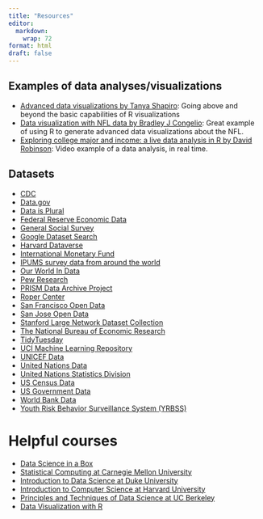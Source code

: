 ```yaml
---
title: "Resources"
editor: 
  markdown: 
    wrap: 72
format: html
draft: false
---
```


## Examples of data analyses/visualizations 

- [Advanced data visualizations by Tanya Shapiro](https://github.com/tashapiro/tanya-data-viz): Going above and beyond the basic capabilities of R visualizations
- [Data visualization with NFL data by Bradley J Congelio](https://bradcongelio.com/nfl-analytics-with-r-book/04-nfl-analytics-visualization.html): Great example of using R to generate advanced data visualizations about the NFL.
- [Exploring college major and income: a live data analysis in R by David Robinson](http://varianceexplained.org/r/tidy-tuesday-college-major/): Video example of a data analysis, in real time.


## Datasets

-   [CDC](https://www.cdc.gov/datastatistics/)
-   [Data.gov](https://www.data.gov/)
-   [Data is Plural](https://docs.google.com/spreadsheets/d/1wZhPLMCHKJvwOkP4juclhjFgqIY8fQFMemwKL2c64vk/edit#gid=0)
-   [Federal Reserve Economic Data](https://fred.stlouisfed.org)
-   [General Social Survey](https://gss.norc.org/)
-   [Google Dataset Search](https://datasetsearch.research.google.com/)
-   [Harvard Dataverse](https://dataverse.harvard.edu/)
-   [International Monetary Fund](https://data.imf.org/?sk=388DFA60-1D26-4ADE-B505-A05A558D9A42&sId=1479329328660)
-   [IPUMS survey data from around the world](https://ipums.org/)
-   [Our World In Data](https://ourworldindata.org)
-   [Pew Research](https://www.pewresearch.org/download-datasets/)
-   [PRISM Data Archive Project](https://www.icpsr.umich.edu/icpsrweb/content/ICPSR/fenway.html)
-   [Roper Center](https://ropercenter.cornell.edu)
-   [San Francisco Open Data](https://data.sfgov.org/)
-   [San Jose Open Data](https://data.sanjoseca.gov)
-   [Stanford Large Network Dataset Collection](https://snap.stanford.edu/data/)
-   [The National Bureau of Economic Research](https://www.nber.org/research/data?page=1&perPage=50)
-   [TidyTuesday](https://github.com/rfordatascience/tidytuesday/tree/master)
-   [UCI Machine Learning Repository](https://archive.ics.uci.edu/ml/index.php)
-   [UNICEF Data](https://data.unicef.org/)
-   [United Nations Data](http://data.un.org/)
-   [United Nations Statistics Division](https://unstats.un.org/UNSDWebsite/)
-   [US Census Data](https://www.census.gov/data.html)
-   [US Government Data](https://sctyner.github.io/static/presentations/Misc/GraphicsGroupISU/2018-11-16-us-govt-data.html)
-   [World Bank Data](https://datacatalog.worldbank.org/home)
-   [Youth Risk Behavior Surveillance System (YRBSS)](https://chronicdata.cdc.gov/Youth-Risk-Behaviors/DASH-Youth-Risk-Behavior-Surveillance-System-YRBSS/q6p7-56au)

# Helpful courses

-   [Data Science in a Box](https://datasciencebox.org)
-   [Statistical Computing at Carnegie Mellon University](https://www.stat.cmu.edu/~ryantibs/statcomp/)
-   [Introduction to Data Science at Duke University](https://sta199-f23-1.github.io)
-   [Introduction to Computer Science at Harvard University](https://cs50.harvard.edu/)
-   [Principles and Techniques of Data Science at UC Berkeley](https://ds100.org)
-   [Data Visualization with R](https://datavizf23.classes.andrewheiss.com)

